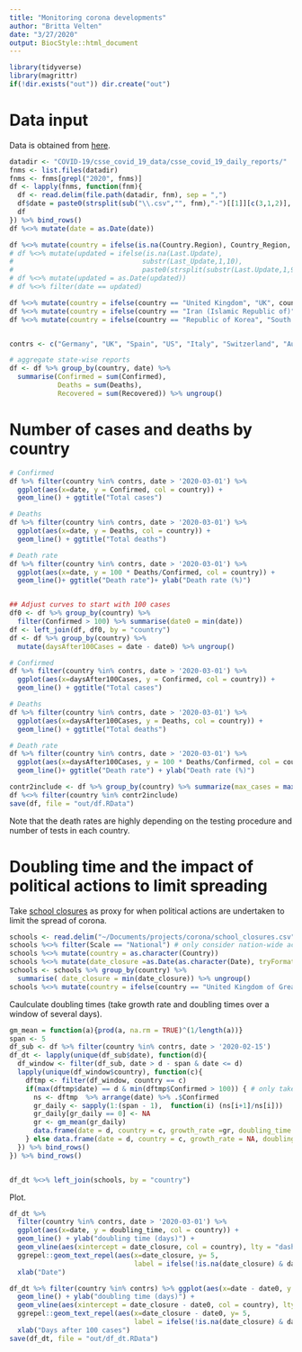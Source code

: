 ```yaml
---
title: "Monitoring corona developments"
author: "Britta Velten"
date: "3/27/2020"
output: BiocStyle::html_document
---
```


```r
library(tidyverse)
library(magrittr)
if(!dir.exists("out")) dir.create("out")
```

# Data input
Data is obtained from [here](https://github.com/CSSEGISandData/COVID-19).
```r
datadir <- "COVID-19/csse_covid_19_data/csse_covid_19_daily_reports/"
fnms <- list.files(datadir)
fnms <- fnms[grepl("2020", fnms)]
df <- lapply(fnms, function(fnm){
  df <- read.delim(file.path(datadir, fnm), sep = ",")
  df$date = paste0(strsplit(sub("\\.csv","", fnm),"-")[[1]][c(3,1,2)], collapse = "-") # reformat date
  df
}) %>% bind_rows()
df %<>% mutate(date = as.Date(date))

df %<>% mutate(country = ifelse(is.na(Country.Region), Country_Region, Country.Region))
# df %<>% mutate(updated = ifelse(is.na(Last.Update),
#                                substr(Last_Update,1,10),
#                                paste0(strsplit(substr(Last.Update,1,9),"/")[[1]][c(3,1,2)], collapse = "-"))) 
# df %<>% mutate(updated = as.Date(updated))
# df %<>% filter(date == updated)

df %<>% mutate(country = ifelse(country == "United Kingdom", "UK", country))
df %<>% mutate(country = ifelse(country == "Iran (Islamic Republic of)", "Iran", country))
df %<>% mutate(country = ifelse(country == "Republic of Korea", "South Korea", country))


contrs <- c("Germany", "UK", "Spain", "US", "Italy", "Switzerland", "Austria")

# aggregate state-wise reports
df <- df %>% group_by(country, date) %>%
  summarise(Confirmed = sum(Confirmed),
            Deaths = sum(Deaths),
            Recovered = sum(Recovered)) %>% ungroup()
```

# Number of cases and deaths by country
```r
# Confirmed
df %>% filter(country %in% contrs, date > '2020-03-01') %>%
  ggplot(aes(x=date, y = Confirmed, col = country)) +
  geom_line() + ggtitle("Total cases")

# Deaths
df %>% filter(country %in% contrs, date > '2020-03-01') %>%
  ggplot(aes(x=date, y = Deaths, col = country)) +
  geom_line() + ggtitle("Total deaths")

# Death rate
df %>% filter(country %in% contrs, date > '2020-03-01') %>% 
  ggplot(aes(x=date, y = 100 * Deaths/Confirmed, col = country)) +
  geom_line()+ ggtitle("Death rate")+ ylab("Death rate (%)")


## Adjust curves to start with 100 cases
df0 <- df %>% group_by(country) %>%
  filter(Confirmed > 100) %>% summarise(date0 = min(date))
df <- left_join(df, df0, by = "country")
df <- df %>% group_by(country) %>%
  mutate(daysAfter100Cases = date - date0) %>% ungroup()

# Confirmed
df %>% filter(country %in% contrs, date > '2020-03-01') %>%
  ggplot(aes(x=daysAfter100Cases, y = Confirmed, col = country)) +
  geom_line() + ggtitle("Total cases")

# Deaths
df %>% filter(country %in% contrs, date > '2020-03-01') %>%
  ggplot(aes(x=daysAfter100Cases, y = Deaths, col = country)) +
  geom_line() + ggtitle("Total deaths")

# Death rate
df %>% filter(country %in% contrs, date > '2020-03-01') %>% 
  ggplot(aes(x=daysAfter100Cases, y = 100 * Deaths/Confirmed, col = country)) +
  geom_line()+ ggtitle("Death rate") + ylab("Death rate (%)")

contr2include <- df %>% group_by(country) %>% summarize(max_cases = max(Confirmed)) %>% filter(max_cases > 1000) %>% .$country %>% unique()
df %<>% filter(country %in% contr2include)
save(df, file = "out/df.RData")
```
Note that the death rates are highly depending on the testing procedure and number of tests in each country.

# Doubling time and the impact of political actions to limit spreading
Take [school closures](https://en.unesco.org/sites/default/files/covid_impact_education.csv) as proxy for when political actions are undertaken to limit the spread of corona.
```r
schools <- read.delim("~/Documents/projects/corona/school_closures.csv", sep = ",")
schools %<>% filter(Scale == "National") # only consider nation-wide actions
schools %<>% mutate(country = as.character(Country))
schools %<>% mutate(date_closure =as.Date(as.character(Date), tryFormats ="%d/%m/%Y"))
schools <- schools %>% group_by(country) %>%
  summarise( date_closure = min(date_closure)) %>% ungroup()
schools %<>% mutate(country = ifelse(country == "United Kingdom of Great Britain and Northern Ireland", "UK", country))
```

Caulculate doubling times (take growth rate and doubling times over a window of several days).
```r
gm_mean = function(a){prod(a, na.rm = TRUE)^(1/length(a))}
span <- 5
df_sub <- df %>% filter(country %in% contrs, date > '2020-02-15')
df_dt <- lapply(unique(df_sub$date), function(d){
  df_window <- filter(df_sub, date > d - span & date <= d)
  lapply(unique(df_window$country), function(c){
    dftmp <- filter(df_window, country == c)
    if(max(dftmp$date) == d & min(dftmp$Confirmed > 100)) { # only take points with sufficinet hig sample number and time span available
      ns <- dftmp  %>% arrange(date) %>% .$Confirmed
      gr_daily <- sapply(1:(span - 1),  function(i) (ns[i+1]/ns[i]))
      gr_daily[gr_daily == 0] <- NA
      gr <- gm_mean(gr_daily)
      data.frame(date = d, country = c, growth_rate =gr, doubling_time = log(2)/log(gr), date0 = unique(dftmp$date0))
    } else data.frame(date = d, country = c, growth_rate = NA, doubling_time = NA)
  }) %>% bind_rows()
}) %>% bind_rows()


df_dt %<>% left_join(schools, by = "country")
```


Plot.
```r
df_dt %>%
  filter(country %in% contrs, date > '2020-03-01') %>%
  ggplot(aes(x=date, y = doubling_time, col = country)) +
  geom_line() + ylab("doubling time (days)") +
  geom_vline(aes(xintercept = date_closure, col = country), lty = "dashed") +
  ggrepel::geom_text_repel(aes(x=date_closure, y= 5,
                               label = ifelse(!is.na(date_closure) & date == date_closure,  country, ""))) +
  xlab("Date")

df_dt %>% filter(country %in% contrs) %>% ggplot(aes(x=date - date0, y = doubling_time, col = country)) +
  geom_line() + ylab("doubling time (days)") +
  geom_vline(aes(xintercept = date_closure - date0, col = country), lty = "dashed") +
  ggrepel::geom_text_repel(aes(x=date_closure - date0, y= 5,
                               label = ifelse(!is.na(date_closure) & date == date_closure ,  country, ""))) +
  xlab("Days after 100 cases")
save(df_dt, file = "out/df_dt.RData")
```

